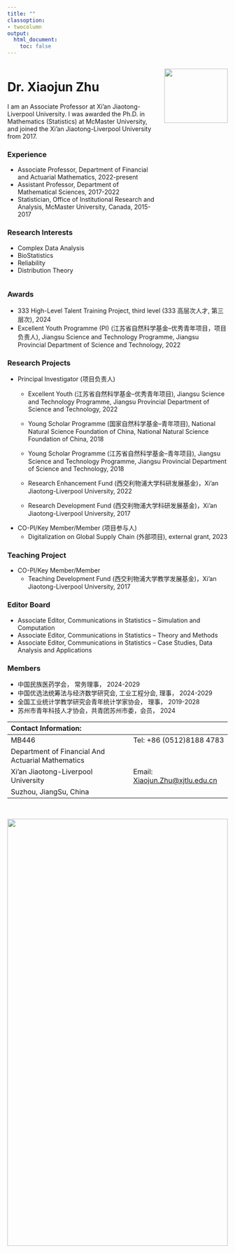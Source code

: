```yaml
---
title: ""
classoption:
- twocolumn
output:
  html_document:
    toc: false
---
```


::: columns
::: {.column width="70%"}


# Dr. Xiaojun Zhu

I am an Associate Professor at Xi'an Jiaotong-Liverpool University. I was awarded the Ph.D. in Mathematics (Statistics) at McMaster University, and joined the Xi'an Jiaotong-Liverpool University from 2017.

### Experience

-   Associate Professor, Department of Financial and Actuarial Mathematics, 2022-present
-   Assistant Professor, Department of Mathematical Sciences, 2017-2022
-   Statistician, Office of Institutional Research and Analysis, McMaster University, Canada, 2015-2017

### Research Interests

-   Complex Data Analysis
-   BioStatistics
-   Reliability
-   Distribution Theory
:::

::: {.column width="30%"}
![](https://scholar.xjtlu.edu.cn/files-asset/35373421/testfilename.jpg?w=320&f=webp){width="100%" height="50%"}
:::
:::

### Awards
- 333 High-Level Talent Training Project, third level (333 高层次人才, 第三层次), 2024
-  Excellent Youth Programme (PI) (江苏省自然科学基金--优秀青年项目，项目负责人), Jiangsu Science and Technology Programme, Jiangsu Provincial Department of Science and Technology, 2022

### Research Projects

-   Principal Investigator (项目负责人)
    -   Excellent Youth (江苏省自然科学基金--优秀青年项目), Jiangsu Science and Technology Programme, Jiangsu Provincial Department of Science and Technology, 2022

    -   Young Scholar Programme (国家自然科学基金--青年项目), National Natural Science Foundation of China, National Natural Science Foundation of China, 2018

    -   Young Scholar Programme (江苏省自然科学基金--青年项目), Jiangsu Science and Technology Programme, Jiangsu Provincial Department of Science and Technology, 2018

    -   Research Enhancement Fund (西交利物浦大学科研发展基金)，Xi'an Jiaotong-Liverpool University, 2022

    -   Research Development Fund (西交利物浦大学科研发展基金)，Xi'an Jiaotong-Liverpool University, 2017
-   CO-PI/Key Member/Member (项目参与人)
    -   Digitalization on Global Supply Chain (外部项目), external grant, 2023

### Teaching Project

-   CO-PI/Key Member/Member
    -   Teaching Development Fund (西交利物浦大学教学发展基金)，Xi'an Jiaotong-Liverpool University, 2017

### Editor Board

-  Associate Editor, Communications in Statistics -- Simulation and Computation 
-  Associate Editor, Communications in Statistics -- Theory and Methods
-  Associate Editor, Communications in Statistics -- Case Studies, Data Analysis and Applications 

### Members

-   中国民族医药学会， 常务理事， 2024-2029
-   中国优选法统筹法与经济数学研究会, 工业工程分会, 理事， 2024-2029
-   全国工业统计学教学研究会青年统计学家协会， 理事， 2019-2028
-   苏州市青年科技人才协会，共青团苏州市委，会员， 2024
$~$

| Contact Information:                              |                                                                             |
|:---------------------------------------|--------------------------------|
| MB446                                             | Tel: +86 (0512)8188 4783                                                    |
| Department of Financial And Actuarial Mathematics |                                                                             |
| Xi'an Jiaotong-Liverpool University               | Email: [Xiaojun.Zhu\@xjtlu.edu.cn](mailto:Xiaojun.Zhu@xjtlu.edu.cn){.email} |
| Suzhou, JiangSu, China                            |                                                                             |

$~$

![](https://www.xjtlu.edu.cn/wp-content/uploads/2022/09/campus-blossom-2.1f5be76d.jpg){width="100%" height="50%"}
